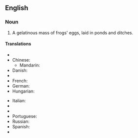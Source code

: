 ==English==

===Noun===
{{en-noun|-}}

# A gelatinous mass of frogs' eggs, laid in ponds and ditches.

====Translations====
{{trans-top|frogs' eggs}}
* {{trreq|Arabic}}
* Chinese:
** Mandarin: {{t|zh|蛙卵|tr=wāluǎn|sc=Hani}}
* Danish: {{t|da|frøyngel}}
* {{trreq|Finnish}}
* French: {{t|fr|œufs de grenouille|m|p}}
* German: {{t|de|Froschlaich|m}}
* Hungarian: {{t|hu|békapete}}
{{trans-mid}}
* Italian: {{t|it|uova di rana|f|p}}
* {{trreq|Japanese}}
* {{trreq|Korean}}
* Portuguese: {{t|pt|ovas de rã|f|p}}
* Russian: {{t|ru|лягушачья икра|f|tr=ljagušáč’ja ikrá|sc=Cyrl}}
* Spanish: {{t|es|huevas de rana|f|p}}
* {{trreq|Vietnamese}}
{{trans-bottom}}